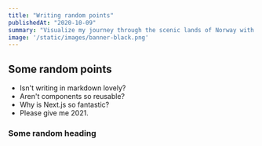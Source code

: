 ```yaml
---
title: "Writing random points"
publishedAt: "2020-10-09"
summary: "Visualize my journey through the scenic lands of Norway with rich, stunning pictures and daily travel logs."
image: '/static/images/banner-black.png'
---
```


## Some random points

- Isn't writing in markdown lovely?
- Aren't components so reusable?
- Why is Next.js so fantastic?
- Please give me 2021.

### Some random heading
